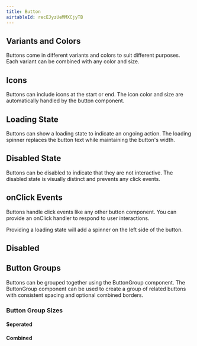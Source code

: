 ```yaml
---
title: Button
airtableId: recEJyzUeMMXCjyTB
---
```





## Variants and Colors

Buttons come in different variants and colors to suit different purposes. Each variant can be combined with any color and size.

<VariantExample />

## Icons

Buttons can include icons at the start or end. The icon color and size are automatically handled by the button component.

<IconsExample />

## Loading State

Buttons can show a loading state to indicate an ongoing action. The loading spinner replaces the button text while maintaining the button's width.

<LoadingExample />

## Disabled State

Buttons can be disabled to indicate that they are not interactive. The disabled state is visually distinct and prevents any click events.

<DisabledExample />

## onClick Events

Buttons handle click events like any other button component. You can provide an onClick handler to respond to user interactions.

<OnClickExample />

Providing a loading state will add a spinner on the left side of the button.

<LoadingExample />

## Disabled

<DisabledExample />

## Button Groups

Buttons can be grouped together using the ButtonGroup component. The ButtonGroup component can be used to create a group of related buttons with consistent spacing and optional combined borders.

<ButtonGroupExample />

### Button Group Sizes

#### Seperated

<ButtonGroupSizes />

#### Combined

<ButtonGroupSizesCombined />
